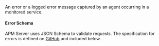 


<div id="api-error"></div>

An error or a logged error message captured by an agent occurring in a monitored service.

<div id="api-error-schema"></div>

#### Error Schema

APM Server uses JSON Schema to validate requests. The specification for errors is defined on
[GitHub](https://github.com/elastic/apm-server/blob/main/docs/spec/v2/error.json) and included below.

<DocAccordion buttonContent="Click to expand the schema">
  <V2Error />
</DocAccordion>
